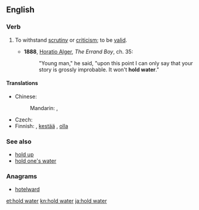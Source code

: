==English==

===Verb===
{{head|en|verb|head=[[hold]] [[water]]}}

# {{context|idiomatic|lang=en}} To withstand [[scrutiny]] or [[criticism]]; to be [[valid]].
#* '''1888''', [[w:Horatio Alger, Jr.|Horatio Alger]], ''The Errand Boy'', ch. 35:
#*: "Young man," he said, "upon this point I can only say that your story is grossly improbable. It won't '''hold water'''."

====Translations====
{{trans-top|withstand scrutiny}}
* Chinese:
*: Mandarin: {{t|cmn|站得住腳|sc=Hani}}, {{t+|cmn|站得住脚|tr=zhàndezhù jiǎo|sc=Hani}}
{{trans-mid}}
* Czech: {{t+|cs|hořet}}
* Finnish: {{t|fi|pitää vettä}},  [[kestää#Finnish|kestää]] {{t|fi|tarkastelu|alt=tarkastelua}},  [[olla#Finnish|olla]] {{t|fi|vedenpitävä}}
{{trans-bottom}}

===See also===
* [[hold up]]
* [[hold one's water]]

===Anagrams===
* [[hotelward#English|hotelward]]

[[et:hold water]]
[[kn:hold water]]
[[ja:hold water]]